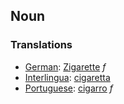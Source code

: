 ==Noun==
===Translations===
*[[German]]: [[Zigarette]] ''f''
*[[Interlingua]]: [[cigaretta]]
*[[Portuguese]]: [[cigarro]] ''f''